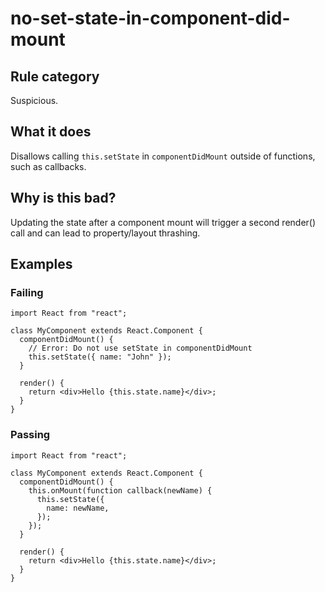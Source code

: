 # no-set-state-in-component-did-mount

## Rule category

Suspicious.

## What it does

Disallows calling `this.setState` in `componentDidMount` outside of functions, such as callbacks.

## Why is this bad?

Updating the state after a component mount will trigger a second render() call and can lead to property/layout thrashing.

## Examples

### Failing

```tsx {6}
import React from "react";

class MyComponent extends React.Component {
  componentDidMount() {
    // Error: Do not use setState in componentDidMount
    this.setState({ name: "John" });
  }

  render() {
    return <div>Hello {this.state.name}</div>;
  }
}
```

### Passing

```tsx
import React from "react";

class MyComponent extends React.Component {
  componentDidMount() {
    this.onMount(function callback(newName) {
      this.setState({
        name: newName,
      });
    });
  }

  render() {
    return <div>Hello {this.state.name}</div>;
  }
}
```
